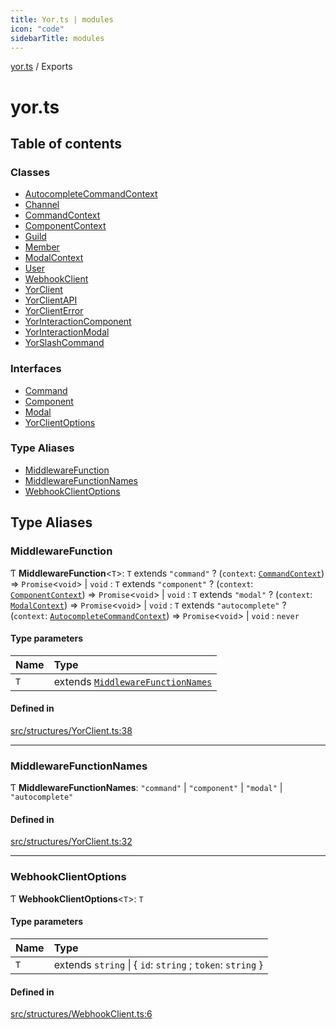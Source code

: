 ```yaml
---
title: Yor.ts | modules
icon: "code"
sidebarTitle: modules
---
```

[yor.ts](README) / Exports

# yor.ts

## Table of contents

### Classes

- [AutocompleteCommandContext](classes/AutocompleteCommandContext)
- [Channel](classes/Channel)
- [CommandContext](classes/CommandContext)
- [ComponentContext](classes/ComponentContext)
- [Guild](classes/Guild)
- [Member](classes/Member)
- [ModalContext](classes/ModalContext)
- [User](classes/User)
- [WebhookClient](classes/WebhookClient)
- [YorClient](classes/YorClient)
- [YorClientAPI](classes/YorClientAPI)
- [YorClientError](classes/YorClientError)
- [YorInteractionComponent](classes/YorInteractionComponent)
- [YorInteractionModal](classes/YorInteractionModal)
- [YorSlashCommand](classes/YorSlashCommand)

### Interfaces

- [Command](interfaces/Command)
- [Component](interfaces/Component)
- [Modal](interfaces/Modal)
- [YorClientOptions](interfaces/YorClientOptions)

### Type Aliases

- [MiddlewareFunction](modules#middlewarefunction)
- [MiddlewareFunctionNames](modules#middlewarefunctionnames)
- [WebhookClientOptions](modules#webhookclientoptions)

## Type Aliases

### MiddlewareFunction

Ƭ **MiddlewareFunction**\<`T`\>: `T` extends ``"command"`` ? (`context`: [`CommandContext`](classes/CommandContext)) => `Promise`\<`void`\> \| `void` : `T` extends ``"component"`` ? (`context`: [`ComponentContext`](classes/ComponentContext)) => `Promise`\<`void`\> \| `void` : `T` extends ``"modal"`` ? (`context`: [`ModalContext`](classes/ModalContext)) => `Promise`\<`void`\> \| `void` : `T` extends ``"autocomplete"`` ? (`context`: [`AutocompleteCommandContext`](classes/AutocompleteCommandContext)) => `Promise`\<`void`\> \| `void` : `never`

#### Type parameters

| Name | Type |
| :------ | :------ |
| `T` | extends [`MiddlewareFunctionNames`](modules#middlewarefunctionnames) |

#### Defined in

[src/structures/YorClient.ts:38](https://github.com/OreOreki/yor.ts/blob/a201e7d/src/structures/YorClient.ts#L38)

___

### MiddlewareFunctionNames

Ƭ **MiddlewareFunctionNames**: ``"command"`` \| ``"component"`` \| ``"modal"`` \| ``"autocomplete"``

#### Defined in

[src/structures/YorClient.ts:32](https://github.com/OreOreki/yor.ts/blob/a201e7d/src/structures/YorClient.ts#L32)

___

### WebhookClientOptions

Ƭ **WebhookClientOptions**\<`T`\>: `T`

#### Type parameters

| Name | Type |
| :------ | :------ |
| `T` | extends `string` \| \{ `id`: `string` ; `token`: `string`  } |

#### Defined in

[src/structures/WebhookClient.ts:6](https://github.com/OreOreki/yor.ts/blob/a201e7d/src/structures/WebhookClient.ts#L6)
